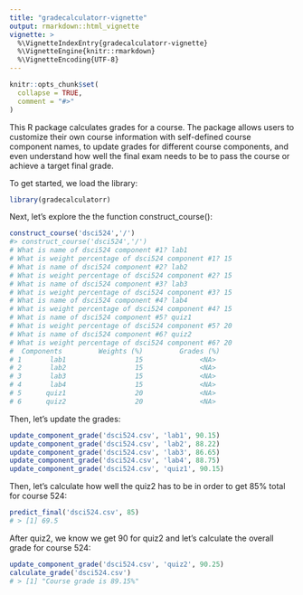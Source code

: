 ```yaml
---
title: "gradecalculatorr-vignette"
output: rmarkdown::html_vignette
vignette: >
  %\VignetteIndexEntry{gradecalculatorr-vignette}
  %\VignetteEngine{knitr::rmarkdown}
  %\VignetteEncoding{UTF-8}
---
```


```r
knitr::opts_chunk$set(
  collapse = TRUE,
  comment = "#>"
)
```

This R package calculates grades for a course. The package allows users to customize their own course information with self-defined course component names, to update grades for different course components, and even understand how well the final exam needs to be to pass the course or achieve a target final grade.

To get started, we load the library:

```r
library(gradecalculatorr)
```

Next, let's explore the the function construct_course():  

```r
construct_course('dsci524','/') 
#> construct_course('dsci524','/') 
# What is name of dsci524 component #1? lab1
# What is weight percentage of dsci524 component #1? 15
# What is name of dsci524 component #2? lab2
# What is weight percentage of dsci524 component #2? 15
# What is name of dsci524 component #3? lab3
# What is weight percentage of dsci524 component #3? 15
# What is name of dsci524 component #4? lab4
# What is weight percentage of dsci524 component #4? 15
# What is name of dsci524 component #5? quiz1
# What is weight percentage of dsci524 component #5? 20
# What is name of dsci524 component #6? quiz2
# What is weight percentage of dsci524 component #6? 20
#  Components         Weights (%)         Grades (%)
# 1       lab1                 15              <NA>
# 2       lab2                 15              <NA>
# 3       lab3                 15              <NA>
# 4       lab4                 15              <NA>
# 5      quiz1                 20              <NA>
# 6      quiz2                 20              <NA>
```
Then, let's update the grades:

```r
update_component_grade('dsci524.csv', 'lab1', 90.15)
update_component_grade('dsci524.csv', 'lab2', 88.22)
update_component_grade('dsci524.csv', 'lab3', 86.65)
update_component_grade('dsci524.csv', 'lab4', 88.75)
update_component_grade('dsci524.csv', 'quiz1', 90.15)
```
Then, let's calculate how well the quiz2 has to be in order to get 85% total for course 524:

```r
predict_final('dsci524.csv', 85)
# > [1] 69.5
```

After quiz2, we know we get 90 for quiz2 and let's calculate the overall grade for course 524:

```r
update_component_grade('dsci524.csv', 'quiz2', 90.25)
calculate_grade('dsci524.csv')
# > [1] "Course grade is 89.15%"
```



